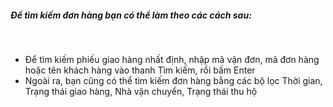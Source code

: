 ##### Để tìm kiếm đơn hàng bạn có thể làm theo các cách sau:

<br />

- Để tìm kiếm phiếu giao hàng nhất định, nhập mã vận đơn, mã đơn hàng hoặc tên khách hàng vào thanh Tìm kiếm, rồi bấm Enter
- Ngoài ra, bạn cũng có thể tìm kiếm đơn hàng bằng các bộ lọc Thời gian, Trạng thái giao hàng, Nhà vận chuyển, Trạng thái thu hộ
